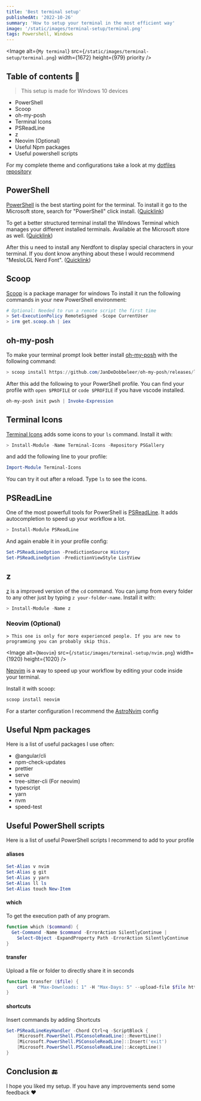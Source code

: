 ```yaml
---
title: 'Best terminal setup'
publishedAt: '2022-10-26'
summary: 'How to setup your terminal in the most efficient way'
image: '/static/images/terminal-setup/terminal.png'
tags: Powershell, Windows
---
```


<Image
  alt={`My terminal`}
  src={`/static/images/terminal-setup/terminal.png`}
  width={1672}
  height={979}
  priority
/>

## Table of contents 📃

> This setup is made for Windows 10 devices
- PowerShell
- Scoop
- oh-my-posh
- Terminal Icons
- PSReadLine
- z
- Neovim (Optional)
- Useful Npm packages
- Useful powershell scripts

For my complete theme and configurations take a look at my [dotfiles repository](https://github.com/dhruv-bvpdev/dotfiles)

## PowerShell

[PowerShell](https://github.com/PowerShell/PowerShell) is the best starting point for the terminal.
To install it go to the Microsoft store, search for "PowerShell" click install. ([Quicklink](https://apps.microsoft.com/store/detail/powershell/9MZ1SNWT0N5D))

To get a better structured terminal install the Windows Terminal which manages your different installed terminals.
Available at the Microsoft store as well. ([Quicklink](https://apps.microsoft.com/store/detail/windows-terminal/9N0DX20HK701))

After this u need to install any Nerdfont to display special characters in your terminal.
If you dont know anything about these I would recommend "MesloLGL Nerd Font". ([Quicklink](https://www.nerdfonts.com/font-downloads))

## Scoop

[Scoop](https://scoop.sh/) is a package manager for windows
To install it run the following commands in your new PowerShell environment:

```powershell
# Optional: Needed to run a remote script the first time
> Set-ExecutionPolicy RemoteSigned -Scope CurrentUser
> irm get.scoop.sh | iex
```

## oh-my-posh

To make your terminal prompt look better install [oh-my-posh](https://ohmyposh.dev/) with the following command:

```powershell
> scoop install https://github.com/JanDeDobbeleer/oh-my-posh/releases/latest/download/oh-my-posh.json
```

After this add the following to your PowerShell profile. You can find your profile with `open $PROFILE` or `code $PROFILE`
if you have vscode installed.

```powershell
oh-my-posh init pwsh | Invoke-Expression
```

## Terminal Icons

[Terminal Icons](https://github.com/devblackops/Terminal-Icons) adds some icons to your `ls` command. Install it with:

```powershell
> Install-Module -Name Terminal-Icons -Repository PSGallery
```

and add the following line to your profile:

```powershell
Import-Module Terminal-Icons
```

You can try it out after a reload. Type `ls` to see the icons.

## PSReadLine

One of the most powerfull tools for PowerShell is [PSReadLine](https://docs.microsoft.com/en-us/powershell/module/psreadline/). It adds autocompletion to speed up your workflow a lot.

```powershell
> Install-Module PSReadLine
```

And again enable it in your profile config:

```powershell
Set-PSReadLineOption -PredictionSource History
Set-PSReadLineOption -PredictionViewStyle ListView
```

## z

[z](https://www.powershellgallery.com/packages/z) is a improved version of the `cd` command. You can jump from every folder to any other just by typing `z your-folder-name`.
Install it with:

```powershell
> Install-Module -Name z
```

### Neovim (Optional)

```
> This one is only for more experienced people. If you are new to programming you can probably skip this.
```
<Image
  alt={`Neovim`}
  src={`/static/images/terminal-setup/nvim.png`}
  width={1920}
  height={1020}
/>

[Neovim](https://neovim.io/) is a way to speed up your workflow by editing your code inside your terminal.

Install it with scoop: 
```powershell
scoop install neovim
```

For a starter configuration I recommend the [AstroNvim](https://github.com/AstroNvim/AstroNvim) config

## Useful Npm packages

Here is a list of useful packages I use often:

- @angular/cli
- npm-check-updates
- prettier
- serve
- tree-sitter-cli (For neovim)
- typescript
- yarn
- nvm
- speed-test

## Useful PowerShell scripts

Here is a list of useful PowerShell scripts I recommend to add to your profile

#### aliases
```powershell
Set-Alias v nvim
Set-Alias g git
Set-Alias y yarn
Set-Alias ll ls
Set-Alias touch New-Item
```

#### which
To get the execution path of any program.

```powershell
function which ($command) {
  Get-Command -Name $command -ErrorAction SilentlyContinue |
    Select-Object -ExpandProperty Path -ErrorAction SilentlyContinue
}
```

#### transfer
Upload a file or folder to directly share it in seconds

```powershell
function transfer ($file) {
    curl -H "Max-Downloads: 1" -H "Max-Days: 5" --upload-file $file https://transfer.sh/$file
}
```

#### shortcuts
Insert commands by adding Shortcuts

```powershell
Set-PSReadLineKeyHandler -Chord Ctrl+q -ScriptBlock {
    [Microsoft.PowerShell.PSConsoleReadLine]::RevertLine()
    [Microsoft.PowerShell.PSConsoleReadLine]::Insert('exit')
    [Microsoft.PowerShell.PSConsoleReadLine]::AcceptLine()
}
```

## Conclusion 🔚

I hope you liked my setup. If you have any improvements send some feedback ❤